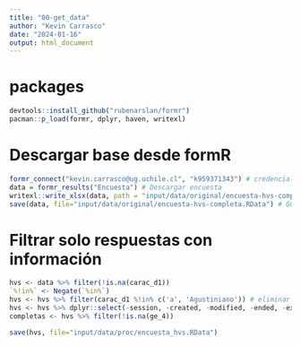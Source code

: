 ```yaml
---
title: "00-get_data"
author: "Kevin Carrasco"
date: "2024-01-16"
output: html_document
---
```


# packages

```r
devtools::install_github("rubenarslan/formr")
pacman::p_load(formr, dplyr, haven, writexl)
```


# Descargar base desde formR

```r
formr_connect("kevin.carrasco@ug.uchile.cl", "k959371343") # credenciales FormR
data = formr_results("Encuesta") # Descargar encuesta
writexl::write_xlsx(data, path = "input/data/original/encuesta-hvs-completa.xlsx") # Guardar en xlsx
save(data, file="input/data/original/encuesta-hvs-completa.RData") # Guardar en RData
```

# Filtrar solo respuestas con información

```r
hvs <- data %>% filter(!is.na(carac_d1))
`%!in%` <- Negate(`%in%`)
hvs <- hvs %>% filter(carac_d1 %!in% c('a', 'Agustiniano')) # eliminar dos casos de etapa prueba
hvs <- hvs %>% dplyr::select(-session, -created, -modified, -ended, -expired, -start_01, -hva, -ha, -ge)
completas <- hvs %>% filter(!is.na(ge_4))

save(hvs, file="input/data/proc/encuesta_hvs.RData")
```





